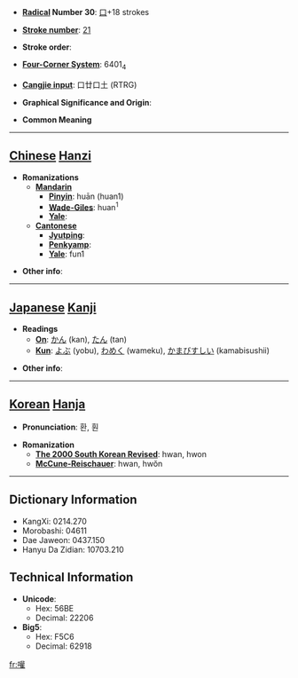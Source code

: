 * '''[[Wiktionary:Chinese radical index| Radical]] Number 30''': [[Wiktionary:Chinese radical index 口|口]]+18 strokes

* '''[[Wiktionary:Chinese total strokes index|Stroke number]]''': [[Wiktionary:Chinese total strokes index 21|21]]

* '''Stroke order''': 

* '''[[Wiktionary:Chinese four corner index|Four-Corner System]]''': 6401<sub>4</sub>

* '''[[Wiktionary:Chinese Cangjie index|Cangjie input]]''': 口廿口土 (RTRG)

* '''Graphical Significance and Origin''': 

* '''Common Meaning'''

----

== [[Chinese]] [[Hanzi]] ==

* '''Romanizations'''
** '''[[Mandarin]]'''
*** '''[[Pinyin]]''': huān (huan1)
*** '''[[Wade-Giles]]''': huan<sup>1</sup>
*** '''[[Yale]]''': 
** '''[[Cantonese]]'''
*** '''[[Jyutping]]''':
*** '''[[Penkyamp]]''': 
*** '''[[Yale]]''': fun1

* '''Other info''': 

----

== [[Japanese]] [[Kanji]] ==

* '''Readings'''
** '''[[On]]''': [[かん]] (kan), [[たん]] (tan)
** '''[[Kun]]''': [[よぶ]] (yobu), [[わめく]] (wameku), [[かまびすしい]] (kamabisushii)

* '''Other info''':  

----

== [[Korean]] [[Hanja]] ==

* '''Pronunciation''': 환, 훤

* '''Romanization'''
** '''[[The 2000 South Korean Revised Romanization|The 2000 South Korean Revised]]''': hwan, hwon
** '''[[McCune-Reischauer]]''': hwan, hwŏn

----

== Dictionary Information ==

* KangXi: 0214.270
* Morobashi: 04611
* Dae Jaweon: 0437.150
* Hanyu Da Zidian: 10703.210

== Technical Information ==

* '''Unicode''':
** Hex: 56BE
** Decimal: 22206
* '''Big5''':
** Hex: F5C6
** Decimal: 62918

[[fr:嚾]]
